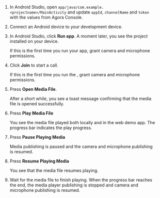 <PlatformWrapper platform="android">
        
1.  In Android Studio, open `app/java/com.example.<projectname>/MainActivity` and update `appId`, `channelName` and `token` with the values from Agora Console.

2.  Connect an Android device to your development device.

3.  In Android Studio, click **Run app**. A moment later, you see the project installed on your device.

    If this is the first time you run your app, grant camera and microphone permissions.

4.  Click **Join** to start a call.

    If this is the first time you run the <Vpl k="CLIENT" />, grant camera and microphone permissions.

5.  Press **Open Media File**.

    After a short while, you see a toast message confirming that the media file is opened successfully.

6.  Press **Play Media File**

    You see the media file played both locally and in the web demo app. The progress bar indicates the play progress.

7.  Press **Pause Playing Media**

    Media publishing is paused and the camera and microphone publishing is resumed.

8.  Press **Resume Playing Media**

    You see that the media file resumes playing.

9.  Wait for the media file to finish playing. When the progress bar reaches the end, the media player publishing is stopped and camera and microphone publishing is resumed.
</PlatformWrapper>
